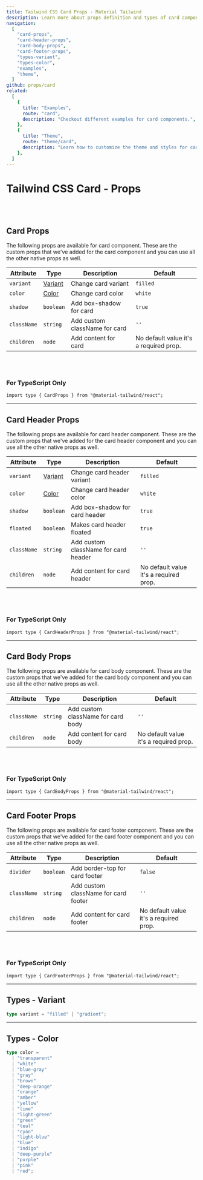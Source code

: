 ```yaml
---
title: Tailwind CSS Card Props - Material Tailwind
description: Learn more about props definition and types of card components.
navigation:
  [
    "card-props",
    "card-header-props",
    "card-body-props",
    "card-footer-props",
    "types-variant",
    "types-color",
    "examples",
    "theme",
  ]
github: props/card
related:
  [
    {
      title: "Examples",
      route: "card",
      description: "Checkout different examples for card components.",
    },
    {
      title: "Theme",
      route: "theme/card",
      description: "Learn how to customize the theme and styles for card components.",
    },
  ]
---
```


# Tailwind CSS Card - Props

<br />
<br />

## Card Props

<span id="card-props" className="scroll-mt-48" />
The following props are available for card component. These are the custom props
that we've added for the card component and you can use all the other native
props as well.

| Attribute   | Type                      | Description                   | Default                                |
| ----------- | ------------------------- | ----------------------------- | -------------------------------------- |
| `variant`   | [Variant](#types-variant) | Change card variant           | <Code>filled</Code>                    |
| `color`     | [Color](#types-color)     | Change card color             | <Code>white</Code>                     |
| `shadow`    | <Code>boolean</Code>      | Add box-shadow for card       | <Code>true</Code>                      |
| `className` | <Code>string</Code>       | Add custom className for card | `''`                                   |
| `children`  | <Code>node</Code>         | Add content for card          | No default value it's a required prop. |

<br />
<br />

### For TypeScript Only

```tsx
import type { CardProps } from "@material-tailwind/react";
```

---

## Card Header Props

<span id="card-header-props" className="scroll-mt-48" />
The following props are available for card header component. These are the custom
props that we've added for the card header component and you can use all
the other native props as well.

| Attribute   | Type                      | Description                          | Default                                |
| ----------- | ------------------------- | ------------------------------------ | -------------------------------------- |
| `variant`   | [Variant](#types-variant) | Change card header variant           | <Code>filled</Code>                    |
| `color`     | [Color](#types-color)     | Change card header color             | <Code>white</Code>                     |
| `shadow`    | <Code>boolean</Code>      | Add box-shadow for card header       | <Code>true</Code>                      |
| `floated`   | <Code>boolean</Code>      | Makes card header floated            | <Code>true</Code>                      |
| `className` | <Code>string</Code>       | Add custom className for card header | `''`                                   |
| `children`  | <Code>node</Code>         | Add content for card header          | No default value it's a required prop. |

<br />
<br />

### For TypeScript Only

```tsx
import type { CardHeaderProps } from "@material-tailwind/react";
```

---

## Card Body Props

<span id="card-body-props" className="scroll-mt-48" />
The following props are available for card body component. These are the custom props
that we've added for the card body component and you can use all the other
native props as well.

| Attribute   | Type                | Description                        | Default                                |
| ----------- | ------------------- | ---------------------------------- | -------------------------------------- |
| `className` | <Code>string</Code> | Add custom className for card body | `''`                                   |
| `children`  | <Code>node</Code>   | Add content for card body          | No default value it's a required prop. |

<br />
<br />

### For TypeScript Only

```tsx
import type { CardBodyProps } from "@material-tailwind/react";
```

---

## Card Footer Props

<span id="card-footer-props" className="scroll-mt-48" />
The following props are available for card footer component. These are the custom
props that we've added for the card footer component and you can use all
the other native props as well.

| Attribute   | Type                 | Description                          | Default                                |
| ----------- | -------------------- | ------------------------------------ | -------------------------------------- |
| `divider`   | <Code>boolean</Code> | Add border-top for card footer       | <Code>false</Code>                     |
| `className` | <Code>string</Code>  | Add custom className for card footer | `''`                                   |
| `children`  | <Code>node</Code>    | Add content for card footer          | No default value it's a required prop. |

<br />
<br />

### For TypeScript Only

```tsx
import type { CardFooterProps } from "@material-tailwind/react";
```

---

## Types - Variant

<span id="types-variant" className="scroll-mt-48" />

```ts
type variant = "filled" | "gradient";
```

---

## Types - Color

<span id="types-color" className="scroll-mt-48" />

```ts
type color =
  | "transparent"
  | "white"
  | "blue-gray"
  | "gray"
  | "brown"
  | "deep-orange"
  | "orange"
  | "amber"
  | "yellow"
  | "lime"
  | "light-green"
  | "green"
  | "teal"
  | "cyan"
  | "light-blue"
  | "blue"
  | "indigo"
  | "deep-purple"
  | "purple"
  | "pink"
  | "red";
```

<span id="examples" className="scroll-mt-48" />
<span id="theme" className="scroll-mt-48" />
